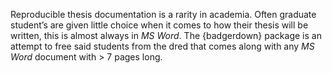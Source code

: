 Reproducible thesis documentation is a rarity in academia. Often graduate student's are given little choice when it comes to how their thesis will be written, this is almost always in _MS Word_. The {badgerdown} package is an attempt to free said students from the dred that comes along with any _MS Word_ document with > 7 pages long.
